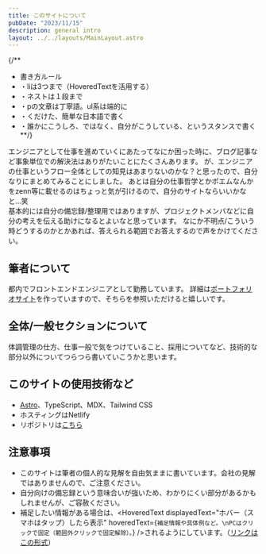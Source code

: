 ```yaml
---
title: このサイトについて
pubDate: "2023/11/15"
description: general intro
layout: ../../layouts/MainLayout.astro
---
```



{/**
  * 書き方ルール
  * ・liは3つまで（HoveredTextを活用する）
  * ・ネストは１段まで
  * ・pの文章は丁寧語。ul系は端的に
  * ・くだけた、簡単な日本語で書く
  * ・誰かにこうしろ、ではなく、自分がこうしている、というスタンスで書く
  **/}

エンジニアとして仕事を進めていくにあたってなにか困った時に、ブログ記事など事象単位での解決法はありがたいことにたくさんあります。
が、エンジニアの仕事というフロー全体としての知見はあまりないのかな？と思ったので、自分なりにまとめてみることにしました。
あとは自分の仕事哲学とかポエムなんかをzenn等に載せるのはちょっと気が引けるので、自分のサイトならいいかなと…笑\
基本的には自分の備忘録/整理用ではありますが、プロジェクトメンバなどに自分の考えを伝える助けになるとよいなと思っています。
なにか不明点/こういう時どうするのかとかあれば、答えられる範囲でお答えするので声をかけてください。

## 筆者について

都内でフロントエンドエンジニアとして勤務しています。
詳細は<a href={SITE.portfolio}>ポートフォリオサイト</a>を作っていますので、そちらを参照いただけると嬉しいです。

## 全体/一般セクションについて

体調管理の仕方、仕事一般で気をつけていること、採用についてなど、技術的な部分以外についてつらつら書いていこうかと思います。

## このサイトの使用技術など

- [Astro](https://astro.build/)、TypeScript、MDX、Tailwind CSS
- ホスティングはNetlify
- リポジトリは[こちら](https://github.com/kzk4043/knowledge-doc)

## 注意事項

- このサイトは筆者の個人的な見解を自由気ままに書いています。会社の見解ではありませんので、ご注意ください。
- 自分向けの備忘録という意味合いが強いため、わかりにくい部分があるかもしれませんが、ご容赦ください。
- 補足したい情報がある場合は、<HoveredText displayedText="ホバー（スマホはタップ）したら表示" hoveredText={`補足情報や具体例など。\nPCはクリックで固定（範囲外クリックで固定解除）。`} />されるようにしています。（[リンクはこの形式](/general/introduction)）

